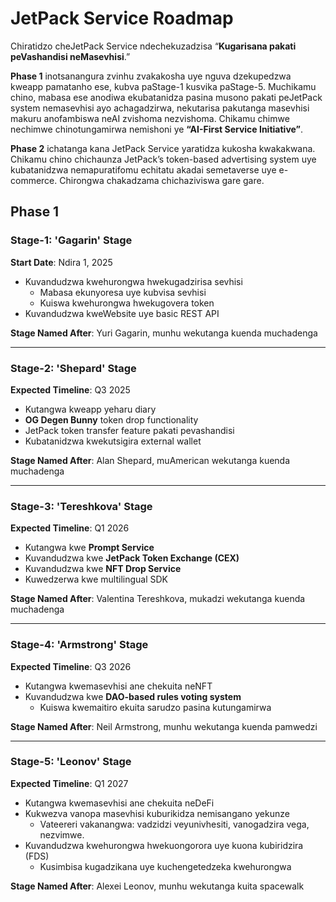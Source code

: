# JetPack Service Roadmap

Chiratidzo cheJetPack Service ndechekuzadzisa “**Kugarisana pakati peVashandisi neMasevhisi**.”

**Phase 1** inotsanangura zvinhu zvakakosha uye nguva dzekupedzwa kweapp pamatanho ese, kubva paStage-1 kusvika paStage-5. Muchikamu chino, mabasa ese anodiwa ekubatanidza pasina musono pakati peJetPack system nemasevhisi ayo achagadzirwa, nekutarisa pakutanga masevhisi makuru anofambiswa neAI zvishoma nezvishoma. Chikamu chimwe nechimwe chinotungamirwa nemishoni ye **“AI-First Service Initiative”**.

**Phase 2** ichatanga kana JetPack Service yaratidza kukosha kwakakwana. Chikamu chino chichaunza JetPack’s token-based advertising system uye kubatanidzwa nemapuratifomu echitatu akadai semetaverse uye e-commerce. Chirongwa chakadzama chichaziviswa gare gare.


## Phase 1

### **Stage-1: 'Gagarin' Stage**
**Start Date**: Ndira 1, 2025

- Kuvandudzwa kwehurongwa hwekugadzirisa sevhisi
  - Mabasa ekunyoresa uye kubvisa sevhisi
  - Kuiswa kwehurongwa hwekugovera token
- Kuvandudzwa kweWebsite uye basic REST API

**Stage Named After**: Yuri Gagarin, munhu wekutanga kuenda muchadenga

---

### **Stage-2: 'Shepard' Stage**
**Expected Timeline**: Q3 2025

- Kutangwa kweapp yeharu diary
- **OG Degen Bunny** token drop functionality
- JetPack token transfer feature pakati pevashandisi
- Kubatanidzwa kwekutsigira external wallet

**Stage Named After**: Alan Shepard, muAmerican wekutanga kuenda muchadenga

---

### **Stage-3: 'Tereshkova' Stage**
**Expected Timeline**: Q1 2026

- Kutangwa kwe **Prompt Service**
- Kuvandudzwa kwe **JetPack Token Exchange (CEX)**
- Kuvandudzwa kwe **NFT Drop Service**
- Kuwedzerwa kwe multilingual SDK

**Stage Named After**: Valentina Tereshkova, mukadzi wekutanga kuenda muchadenga

---

### **Stage-4: 'Armstrong' Stage**
**Expected Timeline**: Q3 2026

- Kutangwa kwemasevhisi ane chekuita neNFT
- Kuvandudzwa kwe **DAO-based rules voting system**
  - Kuiswa kwemaitiro ekuita sarudzo pasina kutungamirwa

**Stage Named After**: Neil Armstrong, munhu wekutanga kuenda pamwedzi

---

### **Stage-5: 'Leonov' Stage**
**Expected Timeline**: Q1 2027

- Kutangwa kwemasevhisi ane chekuita neDeFi
- Kukwezva vanopa masevhisi kuburikidza nemisangano yekunze
  - Vateereri vakanangwa: vadzidzi veyunivhesiti, vanogadzira vega, nezvimwe.
- Kuvandudzwa kwehurongwa hwekuongorora uye kuona kubiridzira (FDS)
  - Kusimbisa kugadzikana uye kuchengetedzeka kwehurongwa

**Stage Named After**: Alexei Leonov, munhu wekutanga kuita spacewalk